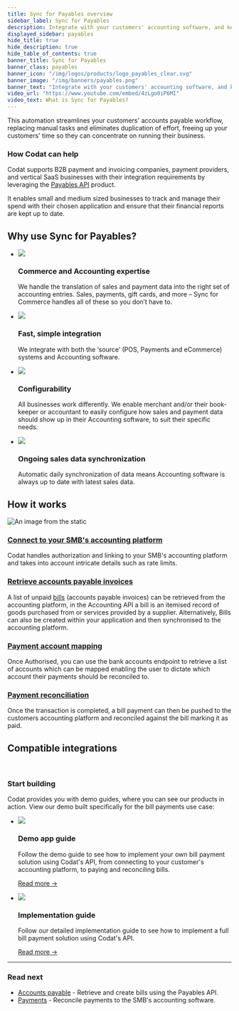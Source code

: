 ```yaml
---
title: Sync for Payables overview
sidebar_label: Sync for Payables
description: Integrate with your customers' accounting software, and keep their supplier information, invoices, and payments in sync
displayed_sidebar: payables
hide_title: true
hide_description: true
hide_table_of_contents: true
banner_title: Sync for Payables
banner_class: payables
banner_icon: "/img/logos/products/logo_payables_clear.svg"
banner_image: "/img/banners/payables.png"
banner_text: "Integrate with your customers' accounting software, and keep their supplier information, invoices, and payments in sync."
video_url: "https://www.youtube.com/embed/4zLgo0iP6MI"
video_text: What is Sync for Payables?
---
```



This automation streamlines your customers' accounts payable workflow, replacing manual tasks and eliminates duplication of effort, freeing up your customers' time so they can concentrate on running their business.

### How Codat can help

Codat supports B2B payment and invoicing companies, payment providers, and vertical SaaS businesses with their integration requirements by leveraging the [Payables API](/sync-for-payables-api) product. 

It enables small and medium sized businesses to track and manage their spend with their chosen application and ensure that their financial reports are kept up to date.

## Why use Sync for Payables?

<ul className="card-container col-2">
<li className="card">
    <div class="header">
        <img src="/img/wp-icons/copy-feature-bullet.svg"
            class="mini-icon"/>
        <h3>Commerce and Accounting expertise</h3>
    </div>
    <p>
       We handle the translation of sales and payment data into the right set of accounting entries. Sales, payments, gift cards, and more – Sync for Commerce handles all of these so you don’t have to.
    </p>
</li>

<li className="card">
    <div class="header">
        <img src="/img/wp-icons/copy-feature-bullet.svg"
            class="mini-icon"/>
        <h3>Fast, simple integration</h3>
    </div>
    <p>
        We integrate with both the ‘source’ (POS, Payments and eCommerce) systems and Accounting software.
    </p>
</li>

<li className="card">
    <div class="header">
        <img src="/img/wp-icons/copy-feature-bullet.svg"
            class="mini-icon"/>
        <h3>Configurability</h3>
    </div>
    <p>
        All businesses work differently. We enable merchant and/or their book-keeper or accountant to easily configure how sales and payment data should show up in their Accounting software, to suit their specific needs.
    </p>
</li>

<li className="card">
    <div class="header">
        <img src="/img/wp-icons/copy-feature-bullet.svg"
            class="mini-icon"/>
        <h3>Ongoing sales data synchronization</h3>
    </div>
    <p>
        Automatic daily synchronization of data means Accounting software is always up to date with latest sales data.
    </p>
</li>
</ul>

## How it works

![An image from the static](/img/use-cases/summary-pages/d0c6b0b7-automating-payables.png)

### [Connect to your SMB's accounting platform](/auth-flow/overview)

Codat handles authorization and linking to your SMB's accounting platform and takes into account intricate details such as rate limits.

### [Retrieve accounts payable invoices](bills)

A list of unpaid [bills](/accounting-api#/schemas/Bill) (accounts payable invoices) can be retrieved from the accounting platform, in the Accounting API a bill is an itemised record of goods purchased from or services provided by a supplier.
Alternatively, Bills can also be created within your application and then synchronised to the accounting platform.

### [Payment account mapping](mapping)

Once Authorised, you can use the bank accounts endpoint to retrieve a list of accounts which can be mapped enabling the user to dictate which account their payments should be reconciled to.

### [Payment reconciliation](payments)

Once the transaction is completed, a bill payment can then be pushed to the customers accounting platform and reconciled against the bill marking it as paid.


## Compatible integrations

<br />

<IntegrationsList integrations={billpayIntegrations} />

### Start building

Codat provides you with demo guides, where you can see our products in action. View our demo built specifically for the bill payments use case:

<ul className="card-container">
  <li className="card">
    <div className="header">
      <img
        src="/img/wp-icons/Binoculars.png"
        className="mini-icon"
      />
      <h3>Demo app guide</h3>
    </div>
    <p>
      Follow the demo guide to see how to implement your own bill payment solution using Codat's API, from connecting to your customer's accounting platform, to paying and reconciling bills.
    </p>
    <p>
      <a href="payables/guides/bill-pay/introduction">Read more →</a>
    </p>
  </li>
  <li className="card">
    <div className="header">
      <img
        src="/img/wp-icons/Financial-Services.png"
        className="mini-icon"
      />
      <h3>Implementation guide</h3>
    </div>
    <p>
      Follow our detailed implementation guide to see how to implement a full bill payment solution using Codat's API.
    </p>
    <p>
      <a href="/usecases/bill-pay/overview">Read more →</a>
    </p>
  </li>
</ul>

---

### Read next

- [Accounts payable](/payables/bills) - Retrieve and create bills using the Payables API.
- [Payments](/payables/payments) - Reconcile payments to the SMB's accounting software.